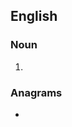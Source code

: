==English==

===Noun===
{{head|en|noun plural form}}

# {{plural of|sleepout|lang=en}}

===Anagrams===
* {{anagrams|en|outsleeps}}